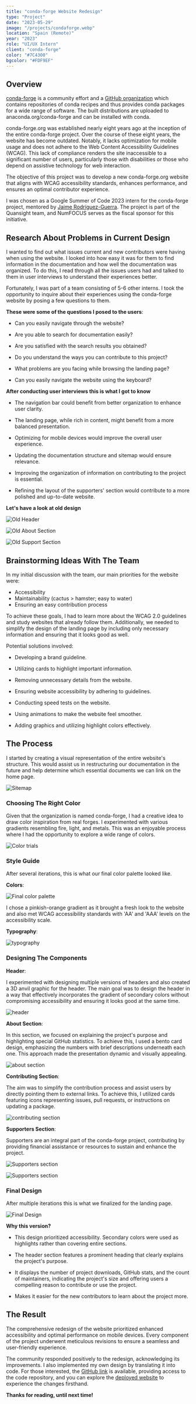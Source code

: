 ```yaml
---
title: "conda-forge Website Redesign"
type: "Project"
date: "2023-05-29"
image: "/projects/condaforge.webp"
location: "Spain (Remote)"
year: "2023"
role: "UI/UX Intern"
client: "conda-forge"
color: "#7C4300"
bgcolor: "#FDF9EF"
---
```


## Overview

[conda-forge](https://conda-forge.org/) is a community effort and a [GitHub organization](https://github.com/conda-forge) which contains repositories of conda recipes and thus provides conda packages for a wide range of software. The built distributions are uploaded to anaconda.org/conda-forge and can be installed with conda.

conda-forge.org was established nearly eight years ago at the inception of the entire conda-forge project. Over the course of these eight years, the website has become outdated. Notably, it lacks optimization for mobile usage and does not adhere to the Web Content Accessibility Guidelines (WCAG). This lack of compliance renders the site inaccessible to a significant number of users, particularly those with disabilities or those who depend on assistive technology for web interaction.

The objective of this project was to develop a new conda-forge.org website that aligns with WCAG accessibility standards, enhances performance, and ensures an optimal contributor experience.

I was chosen as a Google Summer of Code 2023 intern for the conda-forge project, mentored by [Jaime Rodríguez-Guerra](https://twitter.com/jaime_rgp). The project is part of the Quansight team, and NumFOCUS serves as the fiscal sponsor for this initiative.

## Research About Problems in Current Design

I wanted to find out what issues current and new contributors were having when using the website. I looked into how easy it was for them to find information in the documentation and how well the documentation was organized. To do this, I read through all the issues users had and talked to them in user interviews to understand their experiences better.

Fortunately, I was part of a team consisting of 5-6 other interns. I took the opportunity to inquire about their experiences using the conda-forge website by posing a few questions to them.

**These were some of the questions I posed to the users**:

-   Can you easily navigate through the website?

-   Are you able to search for documentation easily?

-   Are you satisfied with the search results you obtained?

-   Do you understand the ways you can contribute to this project?

-   What problems are you facing while browsing the landing page?

-   Can you easily navigate the website using the keyboard?

**After conducting user interviews this is what I got to know**

-   The navigation bar could benefit from better organization to enhance user clarity.

-   The landing page, while rich in content, might benefit from a more balanced presentation.

-   Optimizing for mobile devices would improve the overall user experience.

-   Updating the documentation structure and sitemap would ensure relevance.

-   Improving the organization of information on contributing to the project is essential.

-   Refining the layout of the supporters' section would contribute to a more polished and up-to-date website.

**Let's have a look at old design**

![Old Header](/articles/conda-forge/old_header.webp)

![Old About Section](/articles/conda-forge/old_about.webp)

![Old Support Section](/articles/conda-forge/old_support.webp)

## Brainstorming Ideas With The Team

In my initial discussion with the team, our main priorities for the website were:

-   Accessibility
-   Maintainability (cactus > hamster; easy to water)
-   Ensuring an easy contribution process

To achieve these goals, I had to learn more about the WCAG 2.0 guidelines and study websites that already follow them. Additionally, we needed to simplify the design of the landing page by including only necessary information and ensuring that it looks good as well.

Potential solutions involved:

-   Developing a brand guideline.

-   Utilizing cards to highlight important information.

-   Removing unnecessary details from the website.

-   Ensuring website accessibility by adhering to guidelines.

-   Conducting speed tests on the website.

-   Using animations to make the website feel smoother.

-   Adding graphics and utilizing highlight colors effectively.

## The Process

I started by creating a visual representation of the entire website's structure. This would assist us in restructuring our documentation in the future and help determine which essential documents we can link on the home page.

![Sitemap](/articles/conda-forge/sitemap.webp)

### Choosing The Right Color

Given that the organization is named conda-forge, I had a creative idea to draw color inspiration from real forges. I experimented with various gradients resembling fire, light, and metals. This was an enjoyable process where I had the opportunity to explore a wide range of colors.

![Color trials](/articles/conda-forge/color_trials.webp)

### Style Guide

After several iterations, this is what our final color palette looked like.

**Colors**:

![Final color palette](/articles/conda-forge/colors.webp)

I chose a pinkish-orange gradient as it brought a fresh look to the website and also met WCAG accessibility standards with 'AA' and 'AAA' levels on the accessibility scale.

**Typography**:

![typography](/articles/conda-forge/typography.webp)

### Designing The Components

**Header**:

I experimented with designing multiple versions of headers and also created a 3D anvil graphic for the header. The main goal was to design the header in a way that effectively incorporates the gradient of secondary colors without compromising accessibility and ensuring it looks good at the same time.

![header](/articles/conda-forge/header.webp)

**About Section**:

In this section, we focused on explaining the project's purpose and highlighting special GitHub statistics. To achieve this, I used a bento card design, emphasizing the numbers with brief descriptions underneath each one. This approach made the presentation dynamic and visually appealing.

![about section](/articles/conda-forge/about.webp)

**Contributing Section**:

The aim was to simplify the contribution process and assist users by directly pointing them to external links. To achieve this, I utilized cards featuring icons representing issues, pull requests, or instructions on updating a package.

![contributing section](/articles/conda-forge/contribute.webp)

**Supporters Section**:

Supporters are an integral part of the conda-forge project, contributing by providing financial assistance or resources to sustain and enhance the project.

![Supporters section](/articles/conda-forge/support.webp)

![Supporters section](/articles/conda-forge/supporters.webp)

### Final Design

After multiple iterations this is what we finalized for the landing page.

![Final Design](/articles/conda-forge/final.webp)

**Why this version?**

-   This design prioritized accessibility. Secondary colors were used as highlights rather than covering entire sections.

-   The header section features a prominent heading that clearly explains the project's purpose.

-   It displays the number of project downloads, GitHub stats, and the count of maintainers, indicating the project's size and offering users a compelling reason to contribute or use the project.

-   Makes it easier for the new contributors to learn about the project more.

## The Result

The comprehensive redesign of the website prioritized enhanced accessibility and optimal performance on mobile devices. Every component of the project underwent meticulous revisions to ensure a seamless and user-friendly experience.

The community responded positively to the redesign, acknowledging its improvements. I also implemented my own design by translating it into code. For those interested, the [GitHub link](https://github.com/Quansight-Labs/cf-infra-docs) is available, providing access to the code repository, and you can explore the [deployed website](https://cf-infra-docs.netlify.app/) to experience the changes firsthand.

**Thanks for reading, until next time!**
